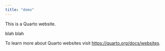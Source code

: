 ```yaml
---
title: "demo"
---
```


This is a Quarto website.

blah blah

To learn more about Quarto websites visit <https://quarto.org/docs/websites>.
